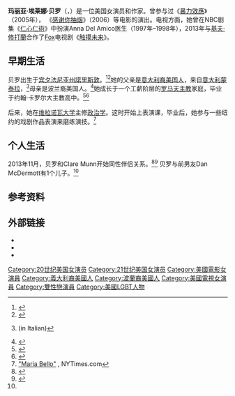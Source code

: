 {{noteTA
|1=zh-hans:急诊室的故事;zh-hk:仁心仁術;zh-tw:急診室的春天;
|2=zh-cn:福克斯广播公司; zh-tw:福斯廣播公司; zh-hk:霍士廣播公司;
|3=zh:触摸未来;zh-cn:触摸未来;  zh-hk:命運點對點;
|4=zh-cn:基弗·萨瑟兰;zh-tw:基佛·蘇德蘭;zh-hk:基夫·修打蘭
}}
{{Infobox person
| name            = 瑪莉亞·貝蘿<br>Maria Bello
| image           = MariaBelloSept2013TIFF.jpg
| caption         = 贝罗在2013年[[多倫多國際電影節|多倫多國際電影節]]上
| birthname       = Maria Elena Bello
| birth_date      = {{birth date and age|mf=yes|1967|4|18}}
| birth_place     = {{USA}}[[宾夕法尼亚州|宾夕法尼亚州]][[诺里斯敦_(宾夕法尼亚州)|諾里斯敦]]
| occupation      = 演员，制片人，作家
| yearsactive     = 1992年–至今       
| partner         = Clare Munn
| children        = 1子
}}
'''玛丽亚·埃莱娜·贝罗'''（{{lang-en|Maria Elena Bello}}，{{bd|1967年|4月18日|catIdx=B}}）是一位美国女演员和作家。曾参与过《[[暴力效應|暴力效應]]》（2005年）， 《[[感谢你抽烟_(电影)|感谢你抽烟]]》（2006）等电影的演出。电视方面，她曾在NBC剧集《[[仁心仁術|仁心仁術]]》中扮演Anna Del Amico医生（1997年–1998年），2013年与[[基夫·修打蘭|基夫·修打蘭]]合作了[[福克斯廣播公司|Fox]]电视剧《[[触摸未来|触摸未来]]》。

==早期生活==
贝罗出生于[[宾夕法尼亚州|宾夕法尼亚州]][[诺里斯敦_(宾夕法尼亚州)|諾里斯敦]]。<ref name=filmref>{{cite web | url = http://www.filmreference.com/film/63/Maria-Bello.html | title = Maria Bello Biography (1967-) | publisher = FilmReference.com | accessdate = 2013-12-02 | archive-date = 2013-12-03 | archive-url = https://web.archive.org/web/20131203093346/http://www.filmreference.com/film/63/Maria-Bello.html | dead-url = no }}</ref><ref>{{cite web |url=http://www.ematrimony.org/priestscorner/20060127_belloquote_rickey.htm |title=Supporting, Encouraging and Challenging the WWME Community |publisher=eMatrimony |date= |accessdate=2013-12-02 |deadurl=yes |archiveurl=https://web.archive.org/web/20130926195102/http://www.ematrimony.org/priestscorner/20060127_belloquote_rickey.htm |archivedate=2013年9月26日 }}</ref>她的父亲是[[意大利裔美国人|意大利裔美国人]]，来自[[意大利|意大利]][[蒙泰拉|蒙泰拉]]，<ref>{{cite web |url=http://napoli.repubblica.it/cronaca/2012/07/01/news/all_attrice_maria_bello_l_ischia_humanitarian_award-38334552/ |title=All'attrice Maria Bello l'Ischia Humanitarian Award / Actress Maria Bello: Ischia Humanitarian Award |publisher=Napoli.repubblica.it |date= |accessdate=2013-12-02 |quote=Il nonni paterni di Maria Bello, 45 anni, erano originari di Montella, in provincia di Avellino / The paternal grandparents of Maria Bello, 45, were from Montella, Avellino |archive-date=2013-12-04 |archive-url=https://web.archive.org/web/20131204193049/http://napoli.repubblica.it/cronaca/2012/07/01/news/all_attrice_maria_bello_l_ischia_humanitarian_award-38334552/ |dead-url=no }} (in Italian)</ref>母亲是波兰裔美国人。<ref>{{cite web |url=http://www.washingtonpost.com/wp-dyn/content/article/2006/08/10/AR2006081000437.html |title=Maria Bello, 'Getting Better and Better' |publisher=Washingtonpost.com |date=2006-08-11 |accessdate=2013-12-02 |archive-date=2013-10-21 |archive-url=https://web.archive.org/web/20131021074138/http://www.washingtonpost.com/wp-dyn/content/article/2006/08/10/AR2006081000437.html |dead-url=no }}</ref>她成长于一个工薪阶层的[[罗马天主教|罗马天主教]]家庭，毕业于约翰·卡罗尔大主教高中。<ref>{{cite web|url=http://movies.yahoo.com/movie/contributor/1800019251/bio|title=Maria Bello|work=[[Yahoo!_Movies|Yahoo! Movies]]|accessdate=2010-06-24|archive-date=2011-06-22|archive-url=https://web.archive.org/web/20110622004831/http://movies.yahoo.com/movie/contributor/1800019251/bio|dead-url=no}}</ref><ref>{{cite web|url=http://www.askmen.com/celebs/women/actress_250/258_maria_bello.html|title=Maria Bello|work=[[AskMen.com|AskMen.com]]|accessdate=2010-06-24|archive-date=2010-01-19|archive-url=https://web.archive.org/web/20100119035735/http://www.askmen.com/celebs/women/actress_250/258_maria_bello.html|dead-url=no}}</ref>

后来，她在[[维拉诺瓦大学|维拉诺瓦大学]]主修[[政治学|政治学]]。这时开始上表演课，毕业后，她参与一些纽约的戏剧作品表演来磨练演技。<ref>[http://www.nytimes.com/movies/person/263285/Maria-Bello/biography "Maria Bello"] {{Wayback|url=http://www.nytimes.com/movies/person/263285/Maria-Bello/biography |date=20140714205027 }}, NYTimes.com</ref>

==个人生活==
2013年11月，贝罗和Clare Munn开始同性伴侣关系。<ref name=usweeklky120213>{{cite news | url= http://www.usmagazine.com/celebrity-news/news/maria-bello-shares-modern-family-picture-with-girlfriend-clare-munn-and-ex-boyfriend-dan-mcdermott-after-coming-out-as-gay-2013212 | title= Maria Bello Shares 'Modern Family' Picture With Girlfriend Clare Munn and Ex-Boyfriend Dan McDermott After Coming Out as Gay | date= 2013-12-02 | accessdate= 2013-12-02 | first= Nicole | last= Eggenberger | work= [[Us_Weekly|Us Weekly]] | archive-date= 2013-12-02 | archive-url= https://web.archive.org/web/20131202223646/http://www.usmagazine.com/celebrity-news/news/maria-bello-shares-modern-family-picture-with-girlfriend-clare-munn-and-ex-boyfriend-dan-mcdermott-after-coming-out-as-gay-2013212 | dead-url= no }}</ref><ref name="NYT">{{cite news |url=http://www.nytimes.com/2013/12/01/fashion/coming-out-as-a-modern-family-modern-love.html?pagewanted=all&_r=0 |title=Coming Out as a Modern Family - NYTimes.com |first=Maria |last=Bello |work=[[The_New_York_Times|The New York Times]] |date=2013-11-29 |publisher=[[New_York_Times_Company|NYTC]] |location=[[New_York,_NY|New York]] |issn=0362-4331 |accessdate=2013-12-02 |archive-date=2013-12-01 |archive-url=https://web.archive.org/web/20131201222443/http://www.nytimes.com/2013/12/01/fashion/coming-out-as-a-modern-family-modern-love.html?pagewanted=all |dead-url=no }}</ref> 贝罗与前男友Dan McDermott有1个儿子。<ref name = usweeklky120213 />

==参考资料==
{{Reflist|2}}

==外部链接==
{{Commons category|Maria Bello}}
*{{IMDb name|4742}}
*{{Amg name|263285}}
*{{Twitter|maria_bello}}

{{Authority control}}

{{DEFAULTSORT:Bello, Maria}}
[[Category:20世纪美国女演员|Category:20世纪美国女演员]]
[[Category:21世纪美国女演员|Category:21世纪美国女演员]]
[[Category:美國電影女演員|Category:美國電影女演員]]
[[Category:義大利裔美國人|Category:義大利裔美國人]]
[[Category:波蘭裔美國人|Category:波蘭裔美國人]]
[[Category:美國電視女演員|Category:美國電視女演員]]
[[Category:雙性戀演員|Category:雙性戀演員]]
[[Category:美國LGBT人物|Category:美國LGBT人物]]